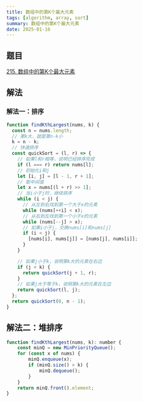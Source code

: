```yaml
---
title: 数组中的第K个最大元素
tags: [algorithm, array, sort]
summary: 数组中的第K个最大元素
date: 2025-01-16
---
```


## 题目

[215. 数组中的第K个最大元素](https://leetcode.cn/problems/kth-largest-element-in-an-array/)

## 解法

### 解法一：排序


```js
function findKthLargest(nums, k) {
  const n = nums.length;
  // 第k大，就是第n-k小
  k = n - k;
  // 快速排序
  const quickSort = (l, r) => {
    // 如果l和r相等，说明已经排序完成   
    if (l === r) return nums[l];
    // 初始化i和j
    let [i, j] = [l - 1, r + 1];
    // 取中间值
    let x = nums[(l + r) >> 1];
    // 当i小于j时，继续排序
    while (i < j) { 
      // 从左到右找到第一个大于x的元素
      while (nums[++i] < x);
      // 从右到左找到第一个小于x的元素
      while (nums[--j] > x);
      // 如果i小于j，交换nums[i]和nums[j]
      if (i < j) {
        [nums[i], nums[j]] = [nums[j], nums[i]];
      }
    }

    // 如果j小于k，说明第k大的元素在右边
    if (j < k) {
      return quickSort(j + 1, r);
    }
    // 如果j大于等于k，说明第k大的元素在左边
    return quickSort(l, j);
  };
  return quickSort(0, n - 1);
}
```

## 解法二：堆排序

```js
function findKthLargest(nums, k): number {
    const minQ = new MinPriorityQueue();
    for (const x of nums) {
        minQ.enqueue(x);
        if (minQ.size() > k) {
            minQ.dequeue();
        }
    }
    return minQ.front().element;
}

```
